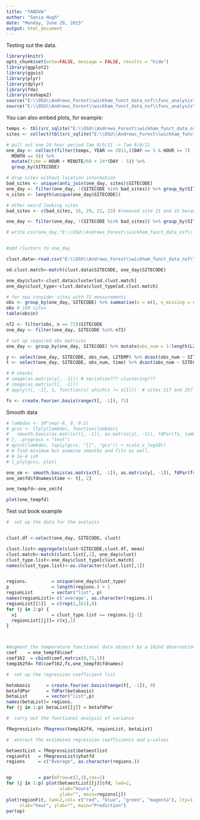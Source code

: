 ```yaml
---
title: "fANOVA"
author: "Sonia Hugh"
date: "Monday, June 29, 2015"
output: html_document
---
```

Testing out the data.

```r
library(knitr)
opts_chunk$set(echo=FALSE, message = FALSE, results = "hide")
library(ggplot2)
library(ggvis)
library(plyr)
library(dplyr)
library(fda)
library(reshape2)
source("E:\\OSU\\Andrews_Forest\\wickham_funct_data_nsf\\func_analysis\\code//utils//fd-utils.R")
source("E:\\OSU\\Andrews_Forest\\wickham_funct_data_nsf\\func_analysis\\code//utils//glyph.r", chdir = TRUE)

```

You can also embed plots, for example:

```r
temps <- tbl(src_sqlite("E:\\OSU\\Andrews_Forest\\wickham_funct_data_nsf\\func_analysis\\andrews.sqlite"), "temps")
sites <- collect(tbl(src_sqlite("E:\\OSU\\Andrews_Forest\\wickham_funct_data_nsf\\func_analysis\\andrews.sqlite"), "sites"))

# pull out one 24 hour period 7am 9/5/11 -> 7am 9/6/11
one_day <- collect(filter(temps, YEAR == 2011,((DAY == 5 & HOUR >= 7) | (DAY == 6 & HOUR < 7)), 
  MONTH == 9)) %>%
  mutate(time = HOUR + MINUTE/60 + 24*(DAY - 5)) %>%
  group_by(SITECODE) 

# drop sites without location information
bad_sites <- unique(anti_join(one_day, sites)$SITECODE)
one_day <- filter(one_day, !(SITECODE %in% bad_sites)) %>% group_by(SITECODE)
n_sites <- length(unique(one_day$SITECODE))

# other weird looking sites
bad_sites <- c(bad_sites, 16, 29, 21, 23) #removed site 21 and 23 because weird in clustering also
```

```r
one_day <- filter(one_day, !(SITECODE %in% bad_sites)) %>% group_by(SITECODE)

# write.csv(one_day,"E:\\OSU\\Andrews_Forest\\wickham_funct_data_nsf\\func_analysis\\one_day_weird_dropped.csv")


#add clusters to one_day

clust.data<-read.csv("E:\\OSU\\Andrews_Forest\\wickham_funct_data_nsf\\func_analysis\\cluster_one_day.csv")

od.clust.match<-match(clust.data$SITECODE, one_day$SITECODE)

one_day$clust<-clust.data$cluster[od.clust.match]
one_day$clust_type<-clust.data$clust_type[od.clust.match]
```


```r
# for now consider sites with 72 measurements
obs <- group_by(one_day, SITECODE) %>% summarise(n = n(), n_missing = sum(is.na(L2TEMP))) %>% arrange(n) 
obs # 180 sites
table(obs$n)

n72 <- filter(obs, n == 72)$SITECODE
one_day <- filter(one_day, SITECODE %in% n72)

# set up required obs matrices
one_day <- group_by(one_day, SITECODE) %>% mutate(obs_num = 1:length(L2TEMP))

y <- select(one_day, SITECODE, obs_num, L2TEMP) %>% dcast(obs_num ~ SITECODE)
t <- select(one_day, SITECODE, obs_num, time) %>% dcast(obs_num ~ SITECODE)

# # checks
# image(as.matrix(y[, -1])) # seriation??? clustering???
# image(as.matrix(t[, -1]))
# apply(t[, -1], 1, function(x) which(x != x[1]))  # sites 217 and 257 have unusual times too?

fs <- create.fourier.basis(range(t[, -1]), 71) 
```

Smooth data 

```r
# lambdas <- 10^seq(-6, 0, 0.5)
# gcvs <- llply(lambdas, function(lambda){
#   smooth.basis(as.matrix(t[, -1]), as.matrix(y[, -1]), fdPar(fs, lambda = lambda))
# }, .progress = "text")
# qplot(lambdas, laply(gcvs, "[[", "gcv")) + scale_x_log10()
# # find minimum but examine smooths and fits as well.
# # 1e-4 ish
# l_ply(gcvs, plot)

one_sm <- smooth.basis(as.matrix(t[, -1]), as.matrix(y[, -1]), fdPar(fs, lambda = 1e-04))
one_sm$fd$fdnames$time <- t[, 2]

one_tempfd<-one_sm$fd

plot(one_tempfd)
```


Test out book example 
```r


#  set up the data for the analysis


clust.df <-select(one_day, SITECODE, clust)

clust.list<-aggregate(clust~SITECODE,clust.df, mean)
clust.match<-match(clust.list[,2], one_day$clust)
clust_type.list<-one_day$clust_type[clust.match]
names(clust_type.list)<-as.character(clust.list[,1])


regions.         = unique(one_day$clust_type)
p                = length(regions.) + 1
regionList       = vector("list", p)
names(regionList)= c('average', as.character(regions.))
regionList[[1]]  = c(rep(1,161),0)
for (j in 2:p) {
  xj             = clust_type.list == regions.[j-1]
  regionList[[j]]= c(xj,1)
}



#Augment the temperature functional data objecct by a 162nd observation
coef    = one_tempfd$coef
coef162  = cbind(coef,matrix(0,71,1))
temp162fd= fd(coef162,fs,one_tempfd$fdnames)

#  set up the regression coefficient list

betabasis      = create.fourier.basis(range(t[, -1]), 9)
betafdPar      = fdPar(betabasis)
betaList       = vector("list",p)
names(betaList)= regions.
for (j in 1:p) betaList[[j]] = betafdPar

#  carry out the functional analysis of variance

fRegressList= fRegress(temp162fd, regionList, betaList)

#  extract the estimated regression coefficients and y-values

betaestList = fRegressList$betaestlist
regionFit   = fRegressList$yhatfd
regions     = c("Average", as.character(regions.))


op          = par(mfrow=c(2,3),cex=1)
for (j in 1:p) plot(betaestList[[j]]$fd, lwd=2,
                    xlab="hours",
                    ylab="", main=regions[j])
plot(regionFit, lwd=2,col= c("red", "blue", "green", "magenta"), lty=1,
     xlab="hour", ylab="", main="Prediction")
par(op)

```

